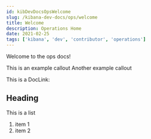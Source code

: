 ```yaml
---
id: kibDevDocsOpsWelcome
slug: /kibana-dev-docs/ops/welcome
title: Welcome
description: Operations Home
date: 2021-02-25
tags: ['kibana', 'dev', 'contributor', 'operations']
---
```


Welcome to the ops docs!

<DocCallOut color="warning" title="Experimental">
  This is an example callout
</DocCallOut>

<DocCallOut title="@internal tags">
  Another example callout
</DocCallOut>

This is a DocLink: <DocLink id="kibPlatformIntro" section="public-plugin-api" text="public API"/>

## Heading

This is a list

1. item 1
2. item 2